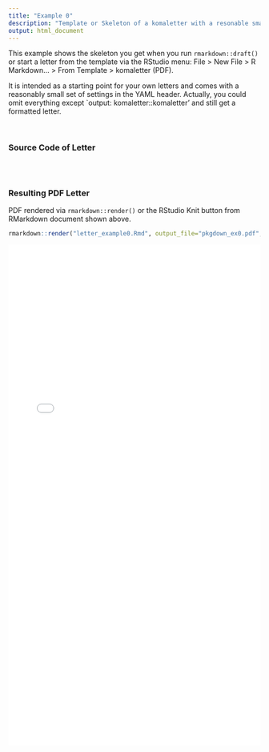 ```yaml
---
title: "Example 0"
description: "Template or Skeleton of a komaletter with a resonable small set of YAML parameters."
output: html_document
---
```


This example shows the skeleton you get when you run `rmarkdown::draft()` or start a letter from the template via the RStudio menu: File > New File > R Markdown... >  From Template > komaletter (PDF). 

It is intended as a starting point for your own letters and comes with a reasonably small set of settings in the YAML header. Actually, you could omit everything except `output: komaletter::komaletter' and still get a formatted letter. 

<br>

### Source Code of Letter

```r

```

<br>

### Resulting PDF Letter

PDF rendered via `rmarkdown::render()` or the RStudio Knit button from RMarkdown document shown above.

```r
rmarkdown::render("letter_example0.Rmd", output_file="pkgdown_ex0.pdf", output_dir='.')

```

![Here should be a PDF of the letter](pkgdown_ex0.pdf){width=100% height=1000} \
